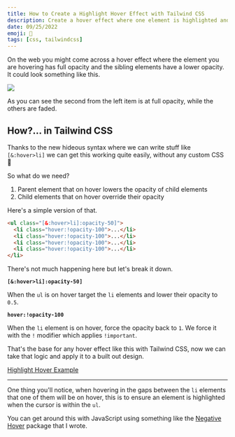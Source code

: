 ```yaml
---
title: How to Create a Highlight Hover Effect with Tailwind CSS
description: Create a hover effect where one element is highlighted and the sibling elements are faded in Tailwind CSS.
date: 09/25/2022
emoji: 🔦
tags: [css, tailwindcss]
---
```


On the web you might come across a hover effect where the element you are hovering has full opacity and the sibling elements have a lower opacity. It could look something like this.

![](/images/posts/highlight-hover-example.webp)

As you can see the second from the left item is at full opacity, while the others are faded.

## How?... in Tailwind CSS

Thanks to the new hideous syntax where we can write stuff like `[&:hover>li]` we can get this working quite easily, without any custom CSS 🎉

So what do we need?

1. Parent element that on hover lowers the opacity of child elements
2. Child elements that on hover override their opacity

Here's a simple version of that.

```html
<ul class="[&:hover>li]:opacity-50]">
  <li class="hover:!opacity-100">...</li>
  <li class="hover:!opacity-100">...</li>
  <li class="hover:!opacity-100">...</li>
  <li class="hover:!opacity-100">...</li>
</li>
```

There's not much happening here but let's break it down.

**`[&:hover>li]:opacity-50]`**

When the `ul` is on hover target the `li` elements and lower their opacity to `0.5`.

**`hover:!opacity-100`**

When the `li` element is on hover, force the opacity back to `1`. We force it with the `!` modifier which applies `!important`.

That's the base for any hover effect like this with Tailwind CSS, now we can take that logic and apply it to a built out design.

[Highlight Hover Example](https://play.tailwindcss.com/rc93nyfqOu?layout=preview)

---

One thing you'll notice, when hovering in the gaps between the `li` elements that one of them will be on hover, this is to ensure an element is highlighted when the cursor is within the `ul`.

You can get around this with JavaScript using something like the [Negative Hover](https://github.com/markmead/negative-hover) package that I wrote.

